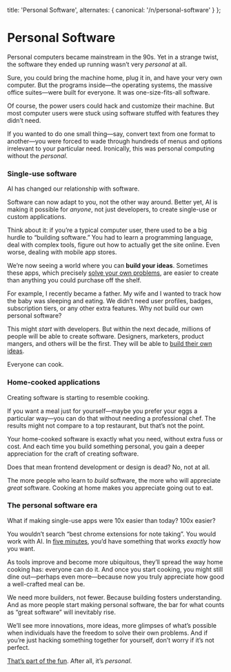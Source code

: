 
  title: 'Personal Software',
  alternates: {
    canonical: '/n/personal-software'
  }
};

# Personal Software

<AnimatedName />

Personal computers became mainstream in the 90s. Yet in a strange twist, the software they ended up running wasn’t very _personal_ at all.

Sure, you could bring the machine home, plug it in, and have your very own computer. But the programs inside—the operating systems, the massive office suites—were built for everyone. It was one-size-fits-all software.

Of course, the power users could hack and customize their machine. But most computer users were stuck using software stuffed with features they didn’t need.

If you wanted to do one small thing—say, convert text from one format to another—you were forced to wade through hundreds of menus and options irrelevant to your particular need. Ironically, this was personal computing without the _personal_.

### Single-use software

AI has changed our relationship with software.

Software can now adapt to you, not the other way around. Better yet, AI is making it possible for _anyone_, not just developers, to create single-use or custom applications.

Think about it: if you’re a typical computer user, there used to be a big hurdle to “building software.” You had to learn a programming language, deal with complex tools, figure out how to actually get the site online. Even worse, dealing with mobile app stores.

We’re now seeing a world where you can **build your ideas**. Sometimes these apps, which precisely [solve your own problems](https://x.com/leeerob/status/1860685620999274695), are easier to create than anything you could purchase off the shelf.

For example, I recently became a father. My wife and I wanted to track how the baby was sleeping and eating. We didn’t need user profiles, badges, subscription tiers, or any other extra features. Why not build our own personal software?

This might _start_ with developers. But within the next decade, millions of people will be able to create software. Designers, marketers, product mangers, and others will be the first. They will be able to [build their own ideas](https://x.com/leeerob/status/1874852302768762928).

Everyone can cook.

### Home-cooked applications

Creating software is starting to resemble cooking.

If you want a meal just for yourself—maybe you prefer your eggs a particular way—you can do that without needing a professional chef. The results might not compare to a top restaurant, but that’s not the point.

Your home-cooked software is exactly what you need, without extra fuss or cost. And each time you build something personal, you gain a deeper appreciation for the craft of creating software.

Does that mean frontend development or design is dead? No, not at all.

The more people who learn to _build_ software, the more who will appreciate _great_ software. Cooking at home makes you appreciate going out to eat.

### The personal software era

What if making single-use apps were 10x easier than today? 100x easier?

You wouldn’t search “best chrome extensions for note taking”. You would work with AI. In [five minutes](https://x.com/leeerob/status/1834992860904489178), you’d have something that works _exactly_ how you want.

As tools improve and become more ubiquitous, they’ll spread the way home cooking has: everyone can do it. And once you start cooking, you might still dine out—perhaps even more—because now you truly appreciate how good a well-crafted meal can be.

We need more builders, not fewer. Because building fosters understanding. And as more people start making personal software, the bar for what counts as “great software” will inevitably rise.

We’ll see more innovations, more ideas, more glimpses of what’s possible when individuals have the freedom to solve their own problems. And if you’re just hacking something together for yourself, don’t worry if it’s not perfect.

[That’s part of the fun](https://x.com/leeerob/status/1841293100825596149). After all, it’s _personal_.
